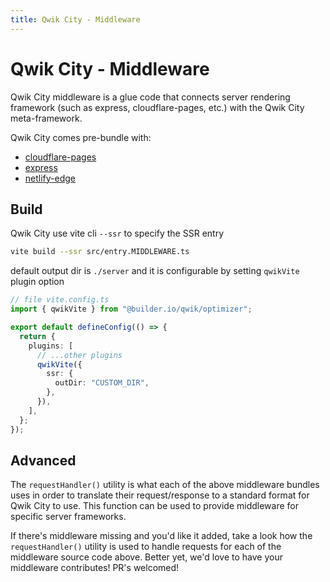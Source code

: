 ```yaml
---
title: Qwik City - Middleware
---
```


# Qwik City - Middleware

Qwik City middleware is a glue code that connects server rendering framework (such as express, cloudflare-pages, etc.) with the Qwik City meta-framework.

Qwik City comes pre-bundle with:

- [cloudflare-pages](../cloudflare-pages/index.mdx)
- [express](../express/index.mdx)
- [netlify-edge](../netlify-edge/index.mdx)

## Build

Qwik City use vite cli `--ssr` to specify the SSR entry

```bash
vite build --ssr src/entry.MIDDLEWARE.ts
```

default output dir is `./server` and it is configurable by setting `qwikVite` plugin option

```typescript
// file vite.config.ts
import { qwikVite } from "@builder.io/qwik/optimizer";

export default defineConfig(() => {
  return {
    plugins: [
      // ...other plugins
      qwikVite({
        ssr: {
          outDir: "CUSTOM_DIR",
        },
      }),
    ],
  };
});
```

## Advanced

The `requestHandler()` utility is what each of the above middleware bundles uses in order to translate their request/response to a standard format for Qwik City to use. This function can be used to provide middleware for specific server frameworks.

If there's middleware missing and you'd like it added, take a look how the `requestHandler()` utility is used to handle requests for each of the middleware source code above. Better yet, we'd love to have your middleware contributes! PR's welcomed!